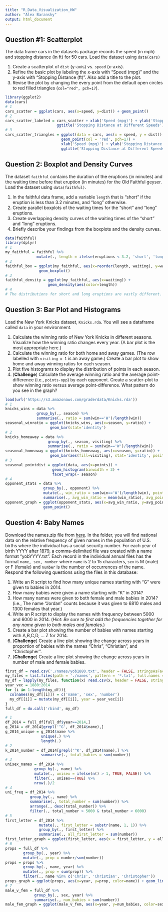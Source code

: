 ```yaml
---
title: "R_Data_Visualization_HW"
author: "Alex Baransky"
output: html_document
---
```

## Question #1: Scatterplot

The data frame cars in the datasets package records the speed (in mph) and stopping distance (in ft) for 50 cars. Load the dataset using `data(cars)`

1. Create a scatterplot of `dist` (y-axis) vs. `speed` (x-axis).
2. Refine the basic plot by labeling the x-axis with "Speed (mpg)" and the y-axis with "Stopping Distance (ft)". Also add a title to the plot.
3. Revise the plot by changing the every point from the default open circles to red filled triangles (`col="red", pch=17`).

```r
library(ggplot2)
data(cars)
# 1
cars_scatter = ggplot(cars, aes(x=speed, y=dist)) + geom_point()
# 2
cars_scatter_labeled = cars_scatter + xlab('Speed (mpg)') + ylab('Stopping Distance (ft)') +
                       ggtitle('Stopping Distance at Different Speeds')
# 3
cars_scatter_triangles = ggplot(data = cars, aes(x = speed, y = dist)) +
                         geom_point(col = 'red', pch=17) +
                         xlab('Speed (mpg)') + ylab('Stopping Distance (ft)') +
                         ggtitle('Stopping Distance at Different Speeds')
```

## Question 2: Boxplot and Density Curves

The dataset `faithful` contains the duration of the eruptions (in minutes) and the waiting time before that eruption (in minutes) for the Old Faithful geyser. Load the dataset using `data(faithful)`.

1. In the faithful data frame, add a variable `length` that is "short" if the eruption is less than 3.2 minutes, and "long" otherwise.
2. Create parallel boxplots of the waiting times for the "short" and "long" eruptions.
3. Create overlapping density curves of the waiting times of the "short" and "long" eruptions.
4. Briefly describe your findings from the boxplots and the density curves.


```r
data(faithful)
library(dplyr)
# 1
my_faithful = faithful %>% 
              mutate(., length = ifelse(eruptions < 3.2, 'short', 'long'))
# 2
faithful_box = ggplot(my_faithful, aes(x=reorder(length, waiting), y=waiting)) +
               geom_boxplot()
# 3
faithful_density = ggplot(my_faithful, aes(x=waiting)) +
                   geom_density(aes(color=length))
# 4
# The distributions for short and long eruptions are vastly different. This indicates that it takes longer for an eruption that will be longer than 3.2 seconds to build up (hence greater waiting time) than an eruption that will be shorter than 3.2 seconds.
```


## Question 3: Bar Plot and Histograms

Load the New York Knicks dataset, `Knicks.rda`. You will see a dataframe called `data` in your environment.

1. Calculate the winning ratio of New York Knicks in different seasons. Visualize how the winning ratio changes every year. (A bar plot is the most appropriate here.)
2. Calculate the winning ratio for both home and away games. (The row labelled with `visiting = 1` is an away game.) Create a bar plot to show home and away winning ratios for each season.
3. Plot five histograms to display the distribution of points in each season.
4. (**Challenge**) Calculate the average winning ratio and the average point-difference (i.e., `points-opp`) by each opponent. Create a scatter-plot to show winning ratio versus average point-difference. What pattern do you see in the graph?


```r
load(url('https://s3.amazonaws.com/graderdata/Knicks.rda'))
# 1
knicks_wins = data %>%
              group_by(., season) %>% 
              summarise(., ratio = sum(win=='W')/length(win))
seasonal_winratio = ggplot(knicks_wins, aes(x=season, y=ratio)) +
                    geom_bar(stat='identity')
# 2
knicks_homeaway = data %>%
                   group_by(., season, visiting) %>% 
                   summarise(., ratio = sum(win=='W')/length(win))
seasonal_homeaway = ggplot(knicks_homeaway, aes(x=season, y=ratio)) +
                    geom_bar(aes(fill=visiting), stat='identity', position = 'dodge')
# 3
seasonal_pointdist = ggplot(data, aes(x=points)) +
                     geom_histogram(binwidth = 3) +
                     facet_wrap(~ season)
# 4
opponent_stats = data %>%
                 group_by(., opponent) %>%
                 mutate(., win_ratio = sum(win=='W')/length(win), point_diff = points-opp) %>%
                 summarise(., avg_win_ratio = mean(win_ratio), avg_point_diff = mean(point_diff))
opponent_graph = ggplot(opponent_stats, aes(x=avg_win_ratio, y=avg_point_diff)) +
                 geom_point()
```

## Question 4: Baby Names

Download the names.zip file from [here](https://s3.amazonaws.com/graderdata/names.zip). In the folder, you will find national data on the relative frequency of given names in the population of U.S. births where the individual has a social security number. For each year of birth YYYY after 1879, a comma-delimited file was created with a name format "yobYYYY.txt". Each record in the individual annual files has the format `name, sex, number` where `name` is 2 to 15 characters, `sex` is M (male) or F (female) and `number` is the number of occurrences of the name. Respond the following questions using the files in this database:

1. Write an R script to find how many unique names starting with "G" were given to babies in 2014.
2. How many babies were given a name starting with "K" in 2014?
3. How many names were given to both female and male babies in 2014? (i.e., The name "Jordan" counts because it was given to 6810 males and 1300 females that year.)
4. Write an R script to display the names with frequency between 5000 and 6000 in 2014. (*Hint: Be sure to first add the frequencies together for any name given to both males and females*.)
5. Create a bar plot showing the number of babies with names starting with A,B,C,D, ... Z for 2014. 
6. (**Challenge**) Create a line plot showing the change across years in proportion of babies with the names "Chris", "Christian", and "Christopher".
7. (**Challenge**) Create a line plot showing the change across years in number of male and female babies. 


```r
first_df = read.csv('./names/yob1880.txt', header = FALSE, stringsAsFactors = FALSE)
my_files = list.files(path = './names', pattern = '*.txt', full.names = TRUE)
my_df = lapply(my_files, function(x) read.csv(x, header = FALSE, stringsAsFactors = FALSE))
year_vec = 1880:2014
for (i in 1:length(my_df)){
  colnames(my_df[[i]]) = c('name', 'sex', 'number')
  my_df[[i]] = mutate(my_df[[i]], year = year_vec[i])
}
full_df = do.call('rbind', my_df)

# 1
df_2014 = full_df[full_df$year==2014,]
g_2014 = df_2014[grepl('^G', df_2014$name),]
g_2014_unique = g_2014$name %>% 
                unique(.) %>%
                length(.)
# 2
k_2014_number = df_2014[grepl('^K', df_2014$name),] %>%
                summarise(., total_babies = sum(number))
# 3
unisex_names = df_2014 %>%
             group_by(., name) %>% 
             mutate(., unisex = ifelse(n() > 1, TRUE, FALSE)) %>%
             filter(., unisex==TRUE) %>%
             nrow(.)/2
# 4
uni_freq = df_2014 %>% 
           group_by(., name) %>%
           summarise(., total_number = sum(number)) %>%
           arrange(., desc(total_number)) %>%
           filter(., total_number > 5000 & total_number < 6000)
# 5
first_letter = df_2014 %>% 
               mutate(., first_letter = substr(name, 1, 1)) %>%
               group_by(., first_letter) %>%
               summarise(., all_first_letter = sum(number))
first_letter_graph = ggplot(first_letter, aes(x = first_letter, y = all_first_letter)) + geom_bar(stat = 'identity')
# 6
props = full_df %>%
        group_by(., year) %>%
        mutate(., prop = number/sum(number))
props = props %>%
        group_by(., name, year) %>%
        mutate(., prop = sum(prop)) %>%
        filter(., name %in% c('Chris', 'Christian', 'Christopher'))
props_graph = ggplot(props, aes(x=year, y=prop, color=name)) + geom_line()
# 7
male_v_fem = full_df %>%
             group_by(., sex, year) %>%
             summarise(., num_babies = sum(number))
male_fem_graph = ggplot(male_v_fem, aes(x=year, y=num_babies, color=sex)) + geom_line()
```


